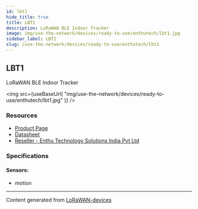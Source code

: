 ```yaml
---
id: lbt1
hide_title: true
title: LBT1
description: LoRaWAN BLE Indoor Tracker
image: img/use-the-network/devices/ready-to-use/enthutech/lbt1.jpg
sidebar_label: LBT1
slug: /use-the-network/devices/ready-to-use/enthutech/lbt1
---
```



## LBT1

LoRaWAN BLE Indoor Tracker

<img
src={useBaseUrl(
"img/use-the-network/devices/ready-to-use/enthutech/lbt1.jpg"
)}
/>

### Resources

- [Product Page](http://www.dragino.com/products/lora-lorawan-end-node/item/165-lbt1.html)
- [Datasheet](http://www.dragino.com/downloads/index.php?dir=LoRa_End_Node/LBT1/)
- [Reseller - Enthu Technology Solutions India Pvt Ltd](https://www.enthutech.in/zh_HK/shop/category/lora-devices-2)

### Specifications

#### Sensors:
- motion



---
Content generated from [LoRaWAN-devices](https://github.com/TheThingsNetwork/lorawan-devices)